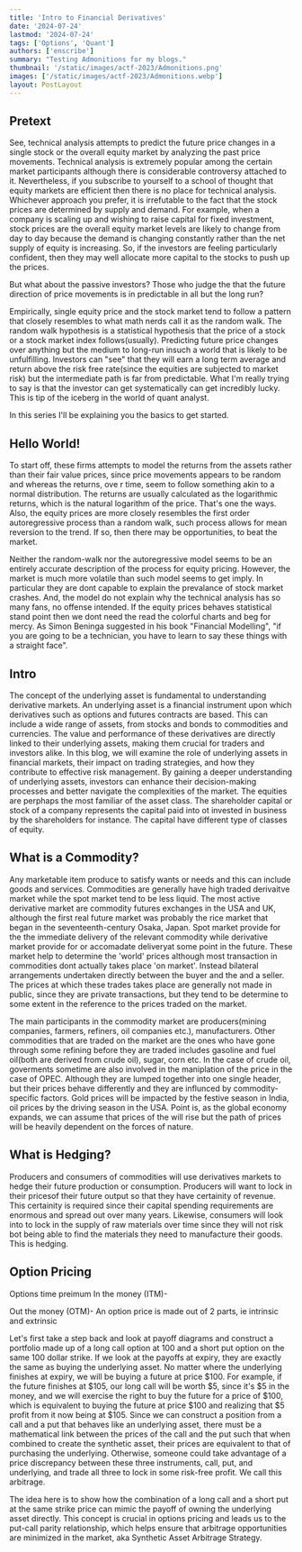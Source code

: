 ```yaml
---
title: 'Intro to Financial Derivatives'
date: '2024-07-24'
lastmod: '2024-07-24'
tags: ['Options', 'Quant']
authors: ['enscribe']
summary: "Testing Admonitions for my blogs."
thumbnail: '/static/images/actf-2023/Admonitions.png'
images: ['/static/images/actf-2023/Admonitions.webp']
layout: PostLayout
---
```


## Pretext
See, technical analysis attempts to predict the future price changes in a single stock or the overall equity market by analyzing the past price movements. Technical analysis is extremely popular among the certain market participants although there is considerable controversy attached to it. Nevertheless, if you subscribe to yourself to a school of thought that equity markets are efficient then there is no place for technical analysis.
Whichever approach you prefer, it is irrefutable to the fact that the stock prices are determined by supply and demand. For example, when a company is scaling up and wishing to raise capital for fixed investment, stock prices are the overall equity market levels are likely to change from day to day because the demand is changing constantly rather than the net supply of equity is increasing. So, if the investors are feeling particularly confident, then they may well allocate
more capital to the stocks to push up the prices.

But what about the passive investors? Those who judge the that the future direction of price movements is in predictable in all but the long run?

Empirically, single equity price and the stock market tend to follow a pattern that closely resembles to what math nerds call it as the random walk. The random walk hypothesis is a statistical hypothesis that the price of a stock or a stock market index follows(usually). 
Predicting future price changes over anything but the medium to long-run insuch a world that is likely to be unfulfilling. Investors can "see" that they will earn a long term average and return above the risk free rate(since the equities are subjected to market risk) but the intermediate path is far from predictable.
What I'm really trying to say is that the investor can get systematically can get incredibly lucky. This is tip of the iceberg in the world of quant analyst.

In this series I'll be explaining you the basics to get started.

## Hello World!
To start off, these firms attempts to model the returns from the assets rather than their fair value prices, since price movements appears to be random and whereas the returns, ove r time, seem to follow something akin to a normal distribution.
The returns are usually calculated as the logarithmic returns, which is the natural logarithm of the price. That's one the ways. Also, the equity prices are more closely resembles the first order autoregressive process than a random walk, such process allows for mean reversion to the trend.
If so, then there may be opportunities, to beat the market.

Neither the random-walk nor the autoregressive model seems to be an entirely accurate description of the process for equity pricing. However, the market is much more volatile than such model seems to get imply. In particular they are dont capable to explain the prevalance of stock market crashes. And, the model do not explain why the technical analysis has so many fans, no offense intended. If the equity prices behaves statistical stand point then we dont need the read the colorful charts and beg for mercy. As Simon Beninga suggested in his book "Financial Modelling", "if you are going to be a technician, you have to learn to say these things with a straight face".  

## Intro
The concept of the underlying asset is fundamental to understanding derivative markets. An underlying asset is a financial instrument upon which derivatives such as options and futures contracts are based. This can include a wide range of assets, from stocks and bonds to commodities and currencies. The value and performance of these derivatives are directly linked to their underlying assets, making them crucial for traders and investors alike. In this blog, we will examine the role of underlying assets in financial markets, their impact on trading strategies, and how they contribute to effective risk management. By gaining a deeper understanding of underlying assets, investors can enhance their decision-making processes and better navigate the complexities of the market.
The equities are perphaps the most familiar of the asset class. The shareholder capital or stock of a company represents the capital paid into ot invested in business by the shareholders for instance. The capital have different type of classes of equity.


## What is a Commodity?
Any marketable item produce to satisfy wants or needs and this can include goods and services.
Commodities are generally have high traded derivaitve market while the spot market tend to be less liquid. The most active derivative market are commodity futures exchanges in the USA and UK, although the first real future market was probably the rice market that began in the seventeenth-century Osaka, Japan. Spot market provide for the the immediate delivery of the relevant commodity while derivative market provide for or accomadate deliveryat some point in the future.
These market help to determine the 'world' prices although most transaction in commodities dont actually takes place 'on market'. Instead bilateral arrangements undertaken directly between the buyer and the and a seller. The prices at which these trades takes place are generally not made in public, since they are private transactions, but they tend to be determine to some extent in the reference to the prices traded on the market.

The main participants in the commodity market are producers(mining companies, farmers, refiners, oil companies etc.), manufacturers. Other commodities that are traded on the market are the ones who have gone through some refining before they are traded includes gasoline and fuel oil(both are derived from crude oil), sugar, corn etc. In the case of crude oil, goverments sometime are also involved in the maniplation of the price in the case of OPEC.
Although they are lumped together into one single header, but their prices behave differently and they are influnced by commodity-specific factors. Gold prices will be impacted by the festive season in India, oil prices by the driving season in the USA. Point is, as the global economy expands, we can assume that prices of the will rise but the path of prices will be heavily dependent on the forces of nature.

## What is Hedging?
Producers and consumers of commodities will use derivatives markets to hedge their future production or consumption. Producers will want to lock in their pricesof their future output so that they have certainity of revenue. This certainity is required since their capital spending requirements are enormous and spread out over many years. Likewise, consumers will look into to lock in the supply of raw materials over time since they will not risk bot being able to find the materials they need to manufacture their goods. This is hedging.

## Option Pricing 
Options time preimum 
In the money (ITM)-

Out the money (OTM)-
An option price is made out of 2 parts, ie intrinsic and extrinsic 


Let's first take a step back and look at payoff diagrams and construct a portfolio made up of a long call option at 100 and a short put option on the same 100 dollar strike. If we look at the payoffs at expiry, they are exactly the same as buying the underlying asset. No matter where the underlying finishes at expiry, we will be buying a future at price $100. For example, if the future finishes at $105, our long call will be worth $5, since it's $5 in the money, and we will exercise the right to buy the future for a price of $100, which is equivalent to buying the future at price $100 and realizing that $5 profit from it now being at $105. 
Since we can construct a position from a call and a put that behaves like an underlying asset, there must be a mathematical link between the prices of the call and the put such that when combined to create the synthetic asset, their prices are equivalent to that of purchasing the underlying. Otherwise, someone could take advantage of a price discrepancy between these three instruments, call, put, and underlying, and trade all three to lock in some risk-free profit. We call this arbitrage.

The idea here is to show how the combination of a long call and a short put at the same strike price can mimic the payoff of owning the underlying asset directly. This concept is crucial in options pricing and leads us to the put-call parity relationship, which helps ensure that arbitrage opportunities are minimized in the market, aka Synthetic Asset Arbitrage Strategy.

